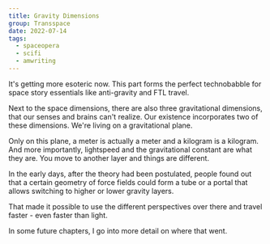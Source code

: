 ```yaml
---
title: Gravity Dimensions
group: Transspace
date: 2022-07-14
tags:
  - spaceopera
  - scifi
  - amwriting
---
```


It's getting more esoteric now. This part forms the perfect technobabble for
space story essentials like anti-gravity and FTL travel.

Next to the space dimensions, there are also three gravitational dimensions,
that our senses and brains can't realize. Our existence incorporates two of
these dimensions. We're living on a gravitational plane.

Only on this plane, a meter is actually a meter and a kilogram is a kilogram.
And more importantly, lightspeed and the gravitational constant are what they
are. You move to another layer and things are different.

In the early days, after the theory had been postulated, people found out that a
certain geometry of force fields could form a tube or a portal that allows
switching to higher or lower gravity layers.

That made it possible to use the different perspectives over there and travel
faster - even faster than light.

In some future chapters, I go into more detail on where that went.
